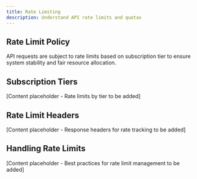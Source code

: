 ```yaml
---
title: Rate Limiting
description: Understand API rate limits and quotas
---
```


## Rate Limit Policy

API requests are subject to rate limits based on subscription tier to ensure system stability and fair resource allocation.

## Subscription Tiers

[Content placeholder - Rate limits by tier to be added]

## Rate Limit Headers

[Content placeholder - Response headers for rate tracking to be added]

## Handling Rate Limits

[Content placeholder - Best practices for rate limit management to be added]


